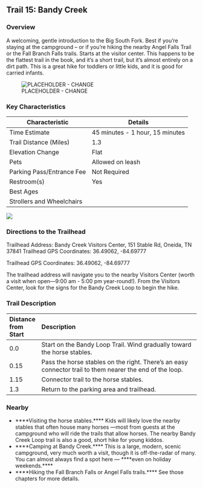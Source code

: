 ## Trail 15: Bandy Creek

### Overview

A welcoming, gentle introduction to the Big South Fork. Best if you're staying at the campground -- or if you're hiking the nearby Angel Falls Trail or the Fall Branch Falls trails. Starts at the visitor center. This happens to be the flattest trail in the book, and it's a short trail, but it's almost entirely on a dirt path. This is a great hike for toddlers or little kids, and it is good for carried infants.

![PLACEHOLDER - CHANGE](/img/trail-15-figure-01-placeholder-dont-use.png)

### Key Characteristics

| **Characteristic**        | **Details**                     |
|---------------------------|---------------------------------|
| Time Estimate             | 45 minutes - 1 hour, 15 minutes |
| Trail Distance (Miles)    | 1.3                             |
| Elevation Change          | Flat                            |
| Pets                      | Allowed on leash                |
| Parking Pass/Entrance Fee | Not Required                    |
| Restroom(s)               | Yes                             |
| Best Ages                 |                                 |
| Strollers and Wheelchairs |                                 |

![](maps/trail-15-map.jpeg)

### Directions to the Trailhead

Trailhead Address: Bandy Creek Visitors Center, 151 Stable Rd, Oneida, TN 37841 Trailhead GPS Coordinates: 36.49062, -84.69777

Trailhead GPS Coordinates: 36.49062, -84.69777

The trailhead address will navigate you to the nearby Visitors Center (worth a visit when open---9:00 am - 5:00 pm year-round!). From the Visitors Center, look for the signs for the Bandy Creek Loop to begin the hike.

### Trail Description

| Distance from Start | Description                                                                                              |
|:--------------------|:---------------------------------------------------------------------------------------------------------|
| 0.0                 | Start on the Bandy Loop Trail. Wind gradually toward the horse stables.                                  |
| 0.15                | Pass the horse stables on the right. There's an easy connector trail to them nearer the end of the loop. |
| 1.15                | Connector trail to the horse stables.                                                                    |
| 1.3                 | Return to the parking area and trailhead.                                                                |

### Nearby

-   \*\*\*\*Visiting the horse stables.\*\*\*\* Kids will likely love the nearby stables that often house many horses ---most from guests at the campground who will ride the trails that allow horses. The nearby Bandy Creek Loop trail is also a good, short hike for young kiddos.
-   \*\*\*\*Camping at Bandy Creek.\*\*\*\* This is a large, modern, scenic campground, very much worth a visit, though it is off-the-radar of many. You can almost always find a spot here --- \*\*\*\*even on holiday weekends.\*\*\*\*
-   \*\*\*\*Hiking the Fall Branch Falls or Angel Falls trails.\*\*\*\* See those chapters for more details.
